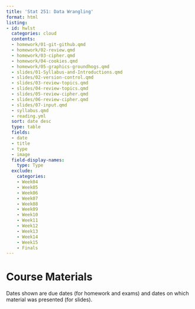 ```yaml
---
title: 'Stat 251: Data Wrangling'
format: html
listing:
- id: hwlst
  categories: cloud
  contents:
  - homework/01-git-github.qmd
  - homework/02-review.qmd
  - homework/03-cipher.qmd
  - homework/04-cookies.qmd
  - homework/05-graphics-groundhogs.qmd
  - slides/01-Syllabus-and-Introductions.qmd
  - slides/02-version-control.qmd
  - slides/03-review-topics.qmd
  - slides/04-review-topics.qmd
  - slides/05-review-cipher.qmd
  - slides/06-review-cipher.qmd
  - slides/07-input.qmd
  - syllabus.qmd
  - reading.yml
  sort: date desc
  type: table
  fields:
  - date
  - title
  - type
  - image
  field-display-names:
    type: Type
  exclude:
    categories:
    - Week04
    - Week05
    - Week06
    - Week07
    - Week08
    - Week09
    - Week10
    - Week11
    - Week12
    - Week13
    - Week14
    - Week15
    - Finals
---
```


# Course Materials

Dates shown are due dates (for homework and exams) and dates on which material was presented (for slides). 

::: {#hwlst}
:::
